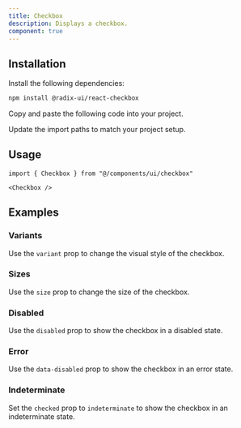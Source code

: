 ```yaml
---
title: Checkbox
description: Displays a checkbox.
component: true
---
```


<ComponentPreview name="checkbox-default" description="A checkbox component." />

## Installation

<Steps>

<Step>Install the following dependencies:</Step>

```bash
npm install @radix-ui/react-checkbox
```

<Step>Copy and paste the following code into your project.</Step>

<ComponentSource name="checkbox" title="components/ui/checkbox.tsx" />

<Step>Update the import paths to match your project setup.</Step>

</Steps>

## Usage

```tsx
import { Checkbox } from "@/components/ui/checkbox"
```

```tsx
<Checkbox />
```

## Examples

### Variants

Use the `variant` prop to change the visual style of the checkbox.

<ComponentPreview name="checkbox-variants" />

### Sizes

Use the `size` prop to change the size of the checkbox.

<ComponentPreview name="checkbox-sizes" />

### Disabled

Use the `disabled` prop to show the checkbox in a disabled state.

<ComponentPreview name="checkbox-disabled" />

### Error

Use the `data-disabled` prop to show the checkbox in an error state.

<ComponentPreview name="checkbox-error" />

### Indeterminate

Set the `checked` prop to `indeterminate` to show the checkbox in an indeterminate state.

<ComponentPreview name="checkbox-indeterminate" />
